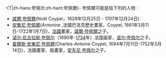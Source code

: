 -{T|zh-hans:夸佩尔;zh-hant:夸佩爾}-
夸佩爾可能是指下列的人物：
*[[諾爾·夸佩爾|諾爾·夸佩爾]](Noël Coypel，1628年12月25日 - 1707年12月24日)
*[[安東尼·夸佩爾|安東尼·夸佩爾]](Antonine ,法國巴洛克歷史畫家。Coypel, 1661年3月11日-1722年1月7日)，[[法國|法國]]畫家，[[諾爾·夸佩爾|諾爾·夸佩爾]]之子。
*[[诺尔·尼古拉斯·夸佩尔|诺尔·尼古拉斯·夸佩尔]]（1690年-[[1734|1734]]年）法国画家，[[诺尔·夸佩尔|诺尔·夸佩尔]]之子。
*[[查爾斯·安東尼·夸佩爾|查爾斯·安東尼·夸佩爾]](Charles-Antoine Coypel, 1694年7月11日-1752年3月14日)，法國畫家、版畫家，[[安东尼·夸佩尔|安东尼·夸佩尔]]之子。

{{disambig|Cat=三字人名消歧义}}